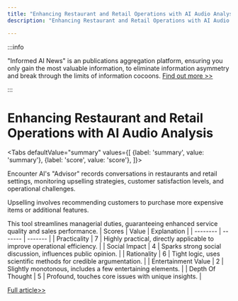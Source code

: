```yaml
---
title: "Enhancing Restaurant and Retail Operations with AI Audio Analysis"
description: "Enhancing Restaurant and Retail Operations with AI Audio Analysis"

---
```



:::info

"Informed AI News" is an publications aggregation platform, ensuring you only gain the most valuable information, to eliminate information asymmetry and break through the limits of information cocoons.  [Find out more >>](/)

:::

# Enhancing Restaurant and Retail Operations with AI Audio Analysis


<Tabs
	defaultValue="summary"
	values={[
	{label: 'summary', value: 'summary'},
	{label: 'score', value: 'score'},
]}>
<TabItem value="summary">


Encounter AI's "Advisor" records conversations in restaurants and retail settings, monitoring upselling strategies, customer satisfaction levels, and operational challenges.

Upselling involves recommending customers to purchase more expensive items or additional features.

This tool streamlines managerial duties, guaranteeing enhanced service quality and sales performance.
</TabItem>
<TabItem value="score">
	| Scores     | Value   | Explanation |
	| -------- | ------- | ------- |
	| Practicality  | 7    | Highly practical, directly applicable to improve operational efficiency.    |
	| Social Impact | 4     | Sparks strong social discussion, influences public opinion.    |
	| Rationality    | 6    | Tight logic, uses scientific methods for credible argumentation.    |
	| Entertainment Value    | 2    | Slightly monotonous, includes a few entertaining elements.    |
	| Depth Of Thought    | 5    | Profound, touches core issues with unique insights.    |
</TabItem>
</Tabs>

[Full article>>](https://www.producthunt.com/posts/encounter-ai-advisor)
